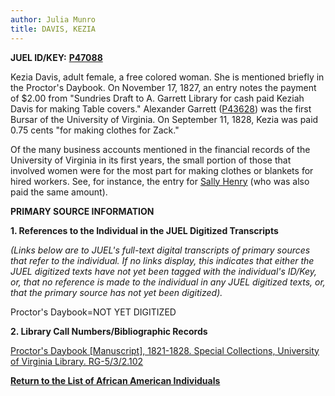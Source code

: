 ```yaml
---
author: Julia Munro
title: DAVIS, KEZIA
---
```

**JUEL ID/KEY:** **[P47088](http://juel.iath.virginia.edu/public_person?person=47088 "P47088")**

Kezia Davis, adult female, a free colored woman. She is mentioned briefly in the Proctor's Daybook. On November 17, 1827, an entry notes the payment of $2.00 from "Sundries Draft to A. Garrett Library for cash paid Keziah Davis for making Table covers." Alexander Garrett ([P43628](http://juel.iath.virginia.edu/public_person?person=43628 "P43628")) was the first Bursar of the University of Virginia. On September 11, 1828, Kezia was paid 0.75 cents "for making clothes for Zack." 

Of the many business accounts mentioned in the financial records of the University of Virginia in its first years, the small portion of those that involved women were for the most part for making clothes or blankets for hired workers. See, for instance, the entry for [Sally Henry](http://juel.iath.virginia.edu/node/576 "HENRY, SALLY") (who was also paid the same amount).  

**PRIMARY SOURCE INFORMATION** 

**1\. References to the Individual in the JUEL Digitized Transcripts**

_(Links below are to JUEL's full-text digital transcripts of primary sources that refer to the individual. If no links display, this indicates that either the JUEL digitized texts have not yet been tagged with the individual's ID/Key, or, that no reference is made to the individual in any JUEL digitized texts, or, that the primary source has not yet been digitized)._  

Proctor's Daybook=NOT YET DIGITIZED 

**2\. Library Call Numbers/Bibliographic Records**

[Proctor's Daybook \[Manuscript\], 1821-1828. Special Collections, University of Virginia Library. RG-5/3/2.102](http://search.lib.virginia.edu/catalog/u6607353 "Proctor's Daybook")

**[Return to the List of African American Individuals](http://juel.iath.virginia.edu/node/367 "Return to the List of African-American Individuals")**